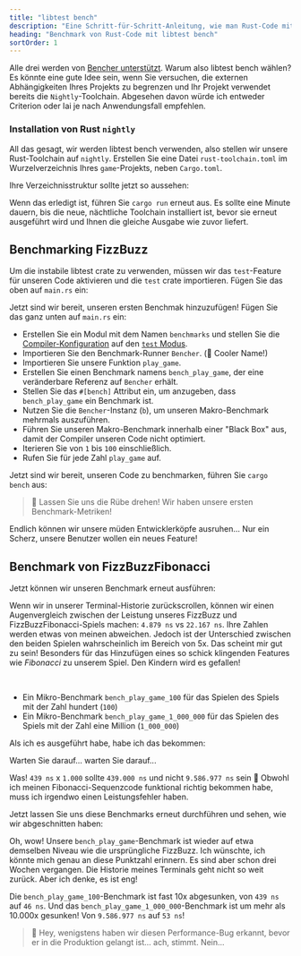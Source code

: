 ```yaml
---
title: "libtest bench"
description: "Eine Schritt-für-Schritt-Anleitung, wie man Rust-Code mit libtest bench benchmarkt"
heading: "Benchmark von Rust-Code mit libtest bench"
sortOrder: 1
---
```



<Benchmarking />

<FizzBuzzRust />

<StepByStepRust />

<MicroVsMacro />

<BenchmarkingRust />

Alle drei werden von [Bencher unterstützt](/docs/de/explanation/adapters/). Warum also libtest bench wählen?
Es könnte eine gute Idee sein, wenn Sie versuchen, die externen Abhängigkeiten Ihres Projekts zu begrenzen
und Ihr Projekt verwendet bereits die `Nightly`-Toolchain.
Abgesehen davon würde ich entweder Criterion oder Iai je nach Anwendungsfall empfehlen.

### Installation von Rust `nightly`

All das gesagt, wir werden libtest bench verwenden, also stellen wir unsere Rust-Toolchain auf `nightly`.
Erstellen Sie eine Datei `rust-toolchain.toml` im Wurzelverzeichnis Ihres `game`-Projekts, neben `Cargo.toml`.

<RustToolchainRustBenchCode />

Ihre Verzeichnisstruktur sollte jetzt so aussehen:

<RustToolchainRustBenchTree />

Wenn das erledigt ist, führen Sie `cargo run` erneut aus.
Es sollte eine Minute dauern, bis die neue, nächtliche Toolchain installiert ist,
bevor sie erneut ausgeführt wird und Ihnen die gleiche Ausgabe wie zuvor liefert.

<FizzBuzzRefactorRust />

## Benchmarking FizzBuzz

Um die instabile libtest crate zu verwenden, müssen wir das `test`-Feature für unseren Code aktivieren und die `test` crate importieren. Fügen Sie das oben auf `main.rs` ein:

<TestCreateRustBenchCode />

Jetzt sind wir bereit, unseren ersten Benchmak hinzuzufügen!
Fügen Sie das ganz unten auf `main.rs` ein:

<BenchPlayGameRustBenchCode />

- Erstellen Sie ein Modul mit dem Namen `benchmarks` und stellen Sie die 
  [Compiler-Konfiguration](https://doc.rust-lang.org/reference/conditional-compilation.html#the-cfg-attribute)
  auf den [`test` Modus](https://doc.rust-lang.org/book/ch11-03-test-organization.html#the-tests-module-and-cfgtest).
- Importieren Sie den Benchmark-Runner `Bencher`. (🐰 Cooler Name!)
- Importieren Sie unsere Funktion `play_game`.
- Erstellen Sie einen Benchmark namens `bench_play_game`, der eine veränderbare Referenz auf `Bencher` erhält.
- Stellen Sie das `#[bench]` Attribut ein, um anzugeben, dass `bench_play_game` ein Benchmark ist.
- Nutzen Sie die `Bencher`-Instanz (`b`), um unseren Makro-Benchmark mehrmals auszuführen.
- Führen Sie unseren Makro-Benchmark innerhalb einer "Black Box" aus, damit der Compiler unseren Code nicht optimiert.
- Iterieren Sie von `1` bis `100` einschließlich.
- Rufen Sie für jede Zahl `play_game` auf.

Jetzt sind wir bereit, unseren Code zu benchmarken, führen Sie `cargo bench` aus:

<BenchPlayGameRustBenchOutput />

> 🐰 Lassen Sie uns die Rübe drehen! Wir haben unsere ersten Benchmark-Metriken!

Endlich können wir unsere müden Entwicklerköpfe ausruhen...
Nur ein Scherz, unsere Benutzer wollen ein neues Feature!

<FizzBuzzFibonacciRust>
  <PlayGameRustCode />
</FizzBuzzFibonacciRust>

## Benchmark von FizzBuzzFibonacci

Jetzt können wir unseren Benchmark erneut ausführen:

<BenchPlayGameFibonacciRustBenchOutput />

Wenn wir in unserer Terminal-Historie zurückscrollen,
können wir einen Augenvergleich zwischen der Leistung unseres FizzBuzz und FizzBuzzFibonacci-Spiels machen: `4.879 ns` vs `22.167 ns`.
Ihre Zahlen werden etwas von meinen abweichen.
Jedoch ist der Unterschied zwischen den beiden Spielen wahrscheinlich im Bereich von 5x.
Das scheint mir gut zu sein! Besonders für das Hinzufügen eines so schick klingenden Features wie _Fibonacci_ zu unserem Spiel.
Den Kindern wird es gefallen!

<FizzBuzzFibonacciOpenRust>
  <FizzBuzzFibonacciOpenRustCode />
</FizzBuzzFibonacciOpenRust>

<TheEnd />

<br />

<OnFire />

<BenchPlayGameOnFireRustBenchCode />

- Ein Mikro-Benchmark `bench_play_game_100` für das Spielen des Spiels mit der Zahl hundert (`100`)
- Ein Mikro-Benchmark `bench_play_game_1_000_000` für das Spielen des Spiels mit der Zahl eine Million (`1_000_000`)

Als ich es ausgeführt habe, habe ich das bekommen:

<BenchPlayGameOnFireRustBenchOutputStart />

Warten Sie darauf... warten Sie darauf...

<BenchPlayGameOnFireRustBenchOutput />

Was! `439 ns` x `1.000` sollte `439.000 ns` und nicht `9.586.977 ns` sein 🤯
Obwohl ich meinen Fibonacci-Sequenzcode funktional richtig bekommen habe, muss ich irgendwo einen Leistungsfehler haben.

<FizzBuzzFibonacciFixRust />

Jetzt lassen Sie uns diese Benchmarks erneut durchführen und sehen, wie wir abgeschnitten haben:

<BenchPlayGameFixRustBenchOutput />

Oh, wow! Unsere `bench_play_game`-Benchmark ist wieder auf etwa demselben Niveau wie die ursprüngliche FizzBuzz.
Ich wünschte, ich könnte mich genau an diese Punktzahl erinnern. Es sind aber schon drei Wochen vergangen.
Die Historie meines Terminals geht nicht so weit zurück.
Aber ich denke, es ist eng!

Die `bench_play_game_100`-Benchmark ist fast 10x abgesunken, von `439 ns` auf `46 ns`.
Und das `bench_play_game_1_000_000`-Benchmark ist um mehr als 10.000x gesunken! Von `9.586.977 ns` auf `53 ns`!

> 🐰 Hey, wenigstens haben wir diesen Performance-Bug erkannt, bevor er in die Produktion gelangt ist... ach, stimmt. Nein...

<CatchInCi />

<CatchInCiRustBenchOutput />

<CatchInCiPlot />

<CatchInCiPlotRustBench title="Wie man Rust mit libtest bench benchmarkt" />

<BencherFooter />
